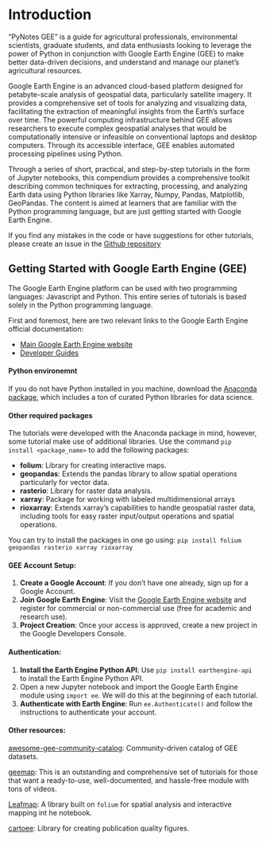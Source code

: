 # Introduction {.unnumbered}

"PyNotes GEE" is a guide for agricultural professionals, environmental scientists, graduate students, and data enthusiasts looking to leverage the power of Python in conjunction with Google Earth Engine (GEE) to make better data-driven decisions, and understand and manage our planet's agricultural resources. 

Google Earth Engine is an advanced cloud-based platform designed for petabyte-scale analysis of geospatial data, particularly satellite imagery. It provides a comprehensive set of tools for analyzing and visualizing data, facilitating the extraction of meaningful insights from the Earth's surface over time. The powerful computing infrastructure behind GEE allows researchers to execute complex geospatial analyses that would be computationally intensive or infeasible on conventional laptops and desktop computers. Through its accessible interface, GEE enables automated processing pipelines using Python. 

Through a series of short, practical, and step-by-step tutorials in the form of Jupyter notebooks, this compendium provides a comprehensive toolkit describing common techniques for extracting, processing, and analyzing Earth data using Python libraries like Xarray, Numpy, Pandas, Matplotlib, GeoPandas. The content is aimed at learners that are familiar with the Python programming language, but are just getting started with Google Earth Engine.

If you find any mistakes in the code or have suggestions for other tutorials, please create an issue in the [Github repository](https://github.com/soilwater/pynotes-gee/issues)


## Getting Started with Google Earth Engine (GEE)

The Google Earth Engine platform can be used with two programming languages: Javascript and Python. This entire series of tutorials is based solely in the Python programming language.

First and foremost, here are two relevant links to the Google Earth Engine official documentation:

- [Main Google Earth Engine website](https://earthengine.google.com/)
- [Developer Guides](https://developers.google.com/earth-engine/guides)


#### Python environemnt
If you do not have Python installed in you machine, download the [Anaconda package](https://www.anaconda.com/download), which includes a ton of curated Python libraries for data science.

#### Other required packages

The tutorials were developed with the Anaconda package in mind, however, some tutorial make use of additional libraries. Use the command `pip install <package_name>` to add the following packages:

- **folium**: Library for creating interactive maps.
- **geopandas**: Extends the pandas library to allow spatial operations particularly for vector data. 
- **rasterio**: Library for raster data analysis.
- **xarray**: Package for working with labeled multidimensional arrays
- **rioxarray**: Extends xarray's capabilities to handle geospatial raster data, including tools for easy raster input/output operations and spatial operations.

You can try to install the packages in one go using: `pip install folium geopandas rasterio xarray rioxarray`

#### GEE Account Setup:
1. **Create a Google Account**: If you don't have one already, sign up for a Google Account.
2. **Join Google Earth Engine**: Visit the [Google Earth Engine website](https://code.earthengine.google.com/register) and register for commercial or non-commercial use (free for academic and research use).
3. **Project Creation**: Once your access is approved, create a new project in the Google Developers Console.

#### Authentication:
1. **Install the Earth Engine Python API**: Use `pip install earthengine-api` to install the Earth Engine Python API.
2. Open a new Jupyter notebook and import the Google Earth Engine module using `import ee`. We will do this at the beginning of each tutorial.
3. **Authenticate with Earth Engine**: Run `ee.Authenticate()` and follow the instructions to authenticate your account.

#### Other resources:

[awesome-gee-community-catalog](https://gee-community-catalog.org): Community-driven catalog of GEE datasets.

[geemap](https://geemap.org): This is an outstanding and comprehensive set of tutorials for those that want a ready-to-use, well-documented, and hassle-free module with tons of videos.

[Leafmap](https://leafmap.org): A library built on `folium` for spatial analysis and interactive mapping int he notebook.

[cartoee](https://geemap.org/cartoee/): Library for creating publication quality figures.




 
